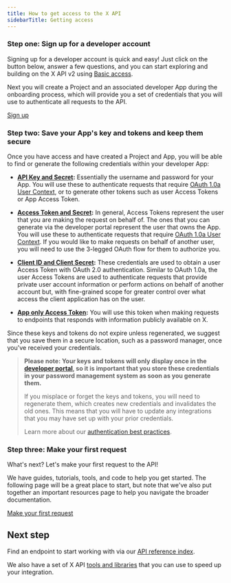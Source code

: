 ```yaml
---
title: How to get access to the X API
sidebarTitle: Getting access
---
```


### Step one: Sign up for a developer account

Signing up for a developer account is quick and easy! Just click on the button below, answer a few questions, and you can start exploring and building on the X API v2 using [Basic access](https://developer.twitter.com/en/portal/products/basic).

Next you will create a Project and an associated developer App during the onboarding process, which will provide you a set of credentials that you will use to authenticate all requests to the API.

[Sign up](https://developer.twitter.com/en/portal/products/basic)

### Step two: Save your App's key and tokens and keep them secure

Once you have access and have created a Project and App, you will be able to find or generate the following credentials within your developer App:

- **[API Key and Secret](https://developer.twitter.com/resources/fundamentals/authentication/api-key-and-secret):** Essentially the username and password for your App. You will use these to authenticate requests that require [OAuth 1.0a User Context](https://developer.twitter.com/resources/fundamentals/authentication), or to generate other tokens such as user Access Tokens or App Access Token.

- **[Access Token and Secret](https://developer.twitter.com/resources/fundamentals/authentication/obtaining-user-access-tokens):** In general, Access Tokens represent the user that you are making the request on behalf of. The ones that you can generate via the developer portal represent the user that owns the App. You will use these to authenticate requests that require [OAuth 1.0a User Context](https://developer.twitter.com/resources/fundamentals/authentication). If you would like to make requests on behalf of another user, you will need to use the 3-legged OAuth flow for them to authorize you.

- **[Client ID and Client Secret](https://developer.twitter.com/content/en/docs/authentication/oauth-2-0/user-access-token):** These credentials are used to obtain a user Access Token with OAuth 2.0 authentication. Similar to OAuth 1.0a, the user Access Tokens are used to authenticate requests that provide private user account information or perform actions on behalf of another account but, with fine-grained scope for greater control over what access the client application has on the user.

- **[App only Access Token](https://developer.twitter.com/en/docs/authentication/oauth-2-0/bearer-tokens):** You will use this token when making requests to endpoints that responds with information publicly available on X.

Since these keys and tokens do not expire unless regenerated, we suggest that you save them in a secure location, such as a password manager, once you've received your credentials.

> **Please note: Your keys and tokens will only display once in the [developer portal](https://developer.twitter.com/en/docs/developer-portal), so it is important that you store these credentials in your password management system as soon as you generate them.**
>
> If you misplace or forget the keys and tokens, you will need to regenerate them, which creates new credentials and invalidates the old ones. This means that you will have to update any integrations that you may have set up with your prior credentials.
>
> Learn more about our [authentication best practices](https://developer.twitter.com/en/docs/authentication/guides/authentication-best-practices).

### Step three: Make your first request

What's next? Let's make your first request to the API!

We have guides, tutorials, tools, and code to help you get started. The following page will be a great place to start, but note that we've also put together an important resources page to help you navigate the broader documentation.

[Make your first request](https://developer.x.com/en/docs/twitter-api/getting-started/make-your-first-request.html)

## Next step

Find an endpoint to start working with via our [API reference index](https://developer.twitter.com/en/docs/api-reference-index).

We also have a set of X API [tools and libraries](https://developer.twitter.com/en/docs/twitter-api/tools-and-libraries) that you can use to speed up your integration.
